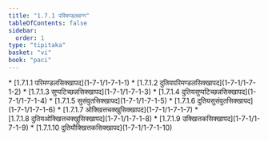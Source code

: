 ```yaml
---
title: "1.7.1 परिमण्डलवग्ग"
tableOfContents: false
sidebar:
  order: 1
type: "tipitaka"
basket: "vi"
book: "paci"
---
```



<DynamicBreadcrumb />



<TableOfContents book="paci" section="1.7.1">
* [1.7.1.1 परिमण्डलसिक्खापद](1-7-1/1-7-1-1)
* [1.7.1.2 दुतियपरिमण्डलसिक्खापद](1-7-1/1-7-1-2)
* [1.7.1.3 सुप्पटिच्छन्नसिक्खापद](1-7-1/1-7-1-3)
* [1.7.1.4 दुतियसुप्पटिच्छन्नसिक्खापद](1-7-1/1-7-1-4)
* [1.7.1.5 सुसंवुतसिक्खापद](1-7-1/1-7-1-5)
* [1.7.1.6 दुतियसुसंवुतसिक्खापद](1-7-1/1-7-1-6)
* [1.7.1.7 ओक्खित्तचक्खुसिक्खापद](1-7-1/1-7-1-7)
* [1.7.1.8 दुतियओक्खित्तचक्खुसिक्खापद](1-7-1/1-7-1-8)
* [1.7.1.9 उक्खित्तकसिक्खापद](1-7-1/1-7-1-9)
* [1.7.1.10 दुतियौक्खित्तकसिक्खापद](1-7-1/1-7-1-10)
</TableOfContents>